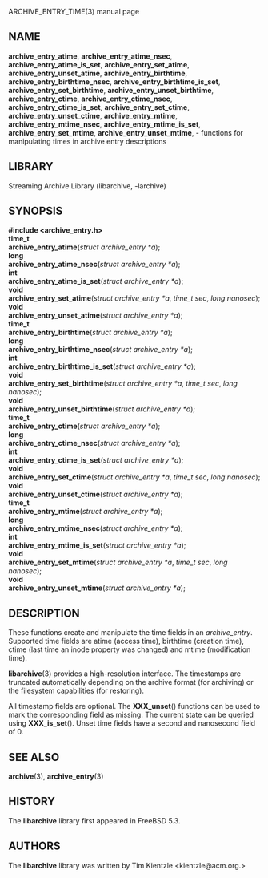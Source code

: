 ARCHIVE_ENTRY_TIME(3) manual page 
== NAME == 
'''archive_entry_atime''', 
'''archive_entry_atime_nsec''', 
'''archive_entry_atime_is_set''', 
'''archive_entry_set_atime''', 
'''archive_entry_unset_atime''', 
'''archive_entry_birthtime''', 
'''archive_entry_birthtime_nsec''', 
'''archive_entry_birthtime_is_set''', 
'''archive_entry_set_birthtime''', 
'''archive_entry_unset_birthtime''', 
'''archive_entry_ctime''', 
'''archive_entry_ctime_nsec''', 
'''archive_entry_ctime_is_set''', 
'''archive_entry_set_ctime''', 
'''archive_entry_unset_ctime''', 
'''archive_entry_mtime''', 
'''archive_entry_mtime_nsec''', 
'''archive_entry_mtime_is_set''', 
'''archive_entry_set_mtime''', 
'''archive_entry_unset_mtime''', 
- functions for manipulating times in archive entry descriptions 
== LIBRARY == 
Streaming Archive Library (libarchive, -larchive) 
== SYNOPSIS == 
'''<nowiki>#include <archive_entry.h></nowiki>''' 
<br> 
'''time_t''' 
<br> 
'''archive_entry_atime'''(''struct archive_entry *a''); 
<br> 
'''long''' 
<br> 
'''archive_entry_atime_nsec'''(''struct archive_entry *a''); 
<br> 
'''int''' 
<br> 
'''archive_entry_atime_is_set'''(''struct archive_entry *a''); 
<br> 
'''void''' 
<br> 
'''archive_entry_set_atime'''(''struct archive_entry *a'', ''time_t sec'', ''long nanosec''); 
<br> 
'''void''' 
<br> 
'''archive_entry_unset_atime'''(''struct archive_entry *a''); 
<br> 
'''time_t''' 
<br> 
'''archive_entry_birthtime'''(''struct archive_entry *a''); 
<br> 
'''long''' 
<br> 
'''archive_entry_birthtime_nsec'''(''struct archive_entry *a''); 
<br> 
'''int''' 
<br> 
'''archive_entry_birthtime_is_set'''(''struct archive_entry *a''); 
<br> 
'''void''' 
<br> 
'''archive_entry_set_birthtime'''(''struct archive_entry *a'', ''time_t sec'', ''long nanosec''); 
<br> 
'''void''' 
<br> 
'''archive_entry_unset_birthtime'''(''struct archive_entry *a''); 
<br> 
'''time_t''' 
<br> 
'''archive_entry_ctime'''(''struct archive_entry *a''); 
<br> 
'''long''' 
<br> 
'''archive_entry_ctime_nsec'''(''struct archive_entry *a''); 
<br> 
'''int''' 
<br> 
'''archive_entry_ctime_is_set'''(''struct archive_entry *a''); 
<br> 
'''void''' 
<br> 
'''archive_entry_set_ctime'''(''struct archive_entry *a'', ''time_t sec'', ''long nanosec''); 
<br> 
'''void''' 
<br> 
'''archive_entry_unset_ctime'''(''struct archive_entry *a''); 
<br> 
'''time_t''' 
<br> 
'''archive_entry_mtime'''(''struct archive_entry *a''); 
<br> 
'''long''' 
<br> 
'''archive_entry_mtime_nsec'''(''struct archive_entry *a''); 
<br> 
'''int''' 
<br> 
'''archive_entry_mtime_is_set'''(''struct archive_entry *a''); 
<br> 
'''void''' 
<br> 
'''archive_entry_set_mtime'''(''struct archive_entry *a'', ''time_t sec'', ''long nanosec''); 
<br> 
'''void''' 
<br> 
'''archive_entry_unset_mtime'''(''struct archive_entry *a''); 
== DESCRIPTION == 
These functions create and manipulate the time fields in an 
''archive_entry''. 
Supported time fields are atime (access time), birthtime (creation time), 
ctime (last time an inode property was changed) and mtime (modification time). 

'''libarchive'''(3) 
provides a high-resolution interface. 
The timestamps are truncated automatically depending on the archive format 
(for archiving) or the filesystem capabilities (for restoring). 

All timestamp fields are optional. 
The 
'''XXX_unset'''() 
functions can be used to mark the corresponding field as missing. 
The current state can be queried using 
'''XXX_is_set'''(). 
Unset time fields have a second and nanosecond field of 0. 
== SEE ALSO == 
'''archive'''(3), 
'''archive_entry'''(3) 
== HISTORY == 
The 
'''libarchive''' 
library first appeared in 
FreeBSD 5.3. 
== AUTHORS == 
The 
'''libarchive''' 
library was written by 
Tim Kientzle  &lt;kientzle@acm.org.&gt; 
